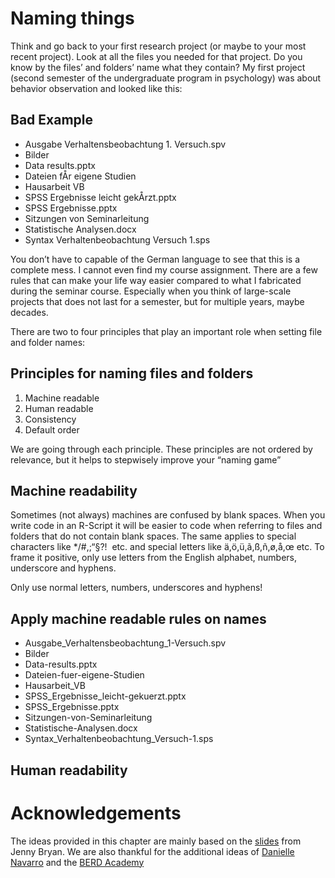 # Naming things

Think and go back to your first research project (or maybe to your most recent project). 
Look at all the files you needed for that project. 
Do you know by the files' and folders' name what they contain? 
My first project (second semester of the undergraduate program in psychology) was about behavior observation and looked like this:

::: callout-caution

## Bad Example

-   Ausgabe Verhaltensbeobachtung 1. Versuch.spv
-   Bilder
-   Data results.pptx
-   Dateien fÅr eigene Studien
-   Hausarbeit VB
-   SPSS Ergebnisse leicht gekÅrzt.pptx
-   SPSS Ergebnisse.pptx
-   Sitzungen von Seminarleitung
-   Statistische Analysen.docx
-   Syntax Verhaltenbeobachtung Versuch 1.sps
:::

You don't have to capable of the German language to see that this is a complete mess.
I cannot even find my course assignment.
There are a few rules that can make your life way easier compared to what I fabricated during the seminar course.
Especially when you think of large-scale projects that does not last for a semester, but for multiple years, maybe decades.

There are two to four principles that play an important role when setting file and folder names:

::: callout-important
## Principles for naming files and folders

1.  Machine readable
2.  Human readable
3.  Consistency
4.  Default order
:::

We are going through each principle.
These principles are not ordered by relevance, but it helps to stepwisely improve your "naming game"

## Machine readability

Sometimes (not always) machines are confused by blank spaces.
When you write code in an R-Script it will be easier to code when referring to files and folders that do not contain blank spaces.
The same applies to special characters like \*/#,;"§?! \ etc. and special letters like ä,ö,ü,ã,ß,ñ,ø,å,œ etc.
To frame it positive, only use letters from the English alphabet, numbers, underscore and hyphens.

:::{.callout-tip}

Only use normal letters, numbers, underscores and hyphens!

:::

:::{.callout-note}

## Apply machine readable rules on names

-   Ausgabe_Verhaltensbeobachtung_1-Versuch.spv
-   Bilder
-   Data-results.pptx
-   Dateien-fuer-eigene-Studien
-   Hausarbeit_VB
-   SPSS_Ergebnisse_leicht-gekuerzt.pptx
-   SPSS_Ergebnisse.pptx
-   Sitzungen-von-Seminarleitung
-   Statistische-Analysen.docx
-   Syntax_Verhaltenbeobachtung_Versuch-1.sps
:::

## Human readability

# Acknowledgements

The ideas provided in this chapter are mainly based on the [slides](https://speakerdeck.com/jennybc/how-to-name-files) from Jenny Bryan. 
We are also thankful for the additional ideas of [Danielle Navarro](https://djnavarro.net/slides-project-structure/#1) and the [BERD Academy](https://berd-nfdi.github.io/BERD-reproducible-research-course/2-1-naming.html)
